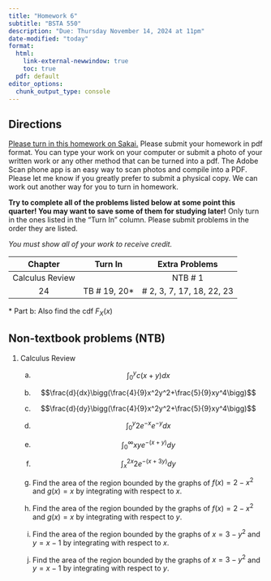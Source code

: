 ```yaml
---
title: "Homework 6"
subtitle: "BSTA 550"
description: "Due: Thursday November 14, 2024 at 11pm"
date-modified: "today"
format: 
  html:
    link-external-newwindow: true
    toc: true
  pdf: default 
editor_options: 
  chunk_output_type: console
---
```


## Directions

[Please turn in this homework on Sakai.](https://sakai.ohsu.edu/portal/site/BSTA-550-1-14926-F24/tool/c8320b13-1b6d-42ed-9c19-134634cf25af) Please submit your homework in pdf format. You can type your work on your computer or submit a photo of your written work or any other method that can be turned into a pdf. The Adobe Scan phone app is an easy way to scan photos and compile into a PDF. Please let me know if you greatly prefer to submit a physical copy. We can work out another way for you to turn in homework.

**Try to complete all of the problems listed below at some point this quarter! You may want to save some of them for studying later!** Only turn in the ones listed in the "Turn In" column. Please submit problems in the order they are listed.

*You must show all of your work to receive credit.*

::: center
|     Chapter     |    Turn In     |       Extra Problems       |
|:---------------:|:--------------:|:--------------------------:|
| Calculus Review |                |          NTB \# 1          |
|       24        | TB \# 19, 20\* | \# 2, 3, 7, 17, 18, 22, 23 |
:::

\* Part b: Also find the cdf $F_X(x)$

## Non-textbook problems (NTB)

1.  Calculus Review

    a.  $$\int_0^yc(x+y)dx$$

    b.  $$\frac{d}{dx}\bigg(\frac{4}{9}x^2y^2+\frac{5}{9}xy^4\bigg)$$

    c.  $$\frac{d}{dy}\bigg(\frac{4}{9}x^2y^2+\frac{5}{9}xy^4\bigg)$$

    d.  $$\int_0^y2e^{-x}e^{-y}dx$$

    e.  $$\int_0^\infty xye^{-(x+y)}dy$$

    f.  $$\int_x^{2x} 2e^{-(x+3y)}dy$$

    g.  Find the area of the region bounded by the graphs of $f(x)=2-x^2$ and $g(x)=x$ by integrating with respect to $x$.

    h.  Find the area of the region bounded by the graphs of $f(x)=2-x^2$ and $g(x)=x$ by integrating with respect to $y$.

    i.  Find the area of the region bounded by the graphs of $x=3-y^2$ and $y=x-1$ by integrating with respect to $x$.

    j.  Find the area of the region bounded by the graphs of $x=3-y^2$ and $y=x-1$ by integrating with respect to $y$.
